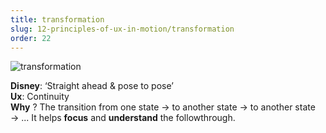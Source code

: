 ```yaml
---
title: transformation
slug: 12-principles-of-ux-in-motion/transformation
order: 22
---
```


<SlideTemplate title="Principle 4: Transformation">

![transformation](/gif/ux_transformation.gif)

**Disney**: ‘Straight ahead & pose to pose’  
**Ux**: Continuity  
**Why** ? The transition from one state → to another state → to another state → ... It helps **focus** and **understand** the followthrough.

</SlideTemplate>
